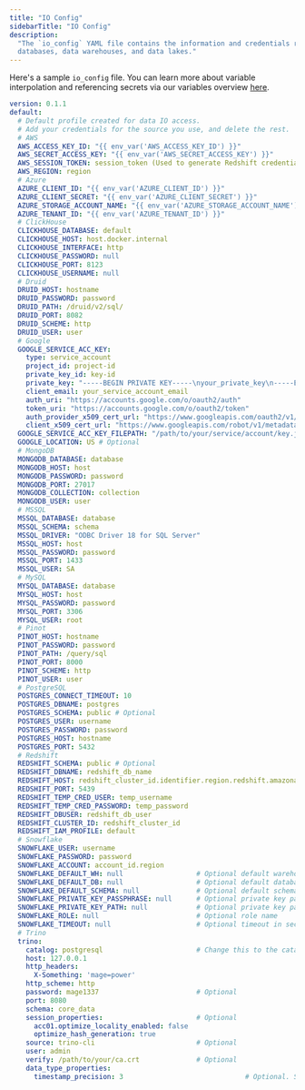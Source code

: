 ```yaml
---
title: "IO Config"
sidebarTitle: "IO Config"
description:
  "The `io_config` YAML file contains the information and credentials required to access
  databases, data warehouses, and data lakes."
---
```


Here's a sample `io_config` file. You can learn more about variable interpolation and referencing secrets via our variables overview [here](/development/variables/overview).

```yaml
version: 0.1.1
default:
  # Default profile created for data IO access.
  # Add your credentials for the source you use, and delete the rest.
  # AWS
  AWS_ACCESS_KEY_ID: "{{ env_var('AWS_ACCESS_KEY_ID') }}"
  AWS_SECRET_ACCESS_KEY: "{{ env_var('AWS_SECRET_ACCESS_KEY') }}"
  AWS_SESSION_TOKEN: session_token (Used to generate Redshift credentials)
  AWS_REGION: region
  # Azure
  AZURE_CLIENT_ID: "{{ env_var('AZURE_CLIENT_ID') }}"
  AZURE_CLIENT_SECRET: "{{ env_var('AZURE_CLIENT_SECRET') }}"
  AZURE_STORAGE_ACCOUNT_NAME: "{{ env_var('AZURE_STORAGE_ACCOUNT_NAME') }}"
  AZURE_TENANT_ID: "{{ env_var('AZURE_TENANT_ID') }}"
  # ClickHouse
  CLICKHOUSE_DATABASE: default
  CLICKHOUSE_HOST: host.docker.internal
  CLICKHOUSE_INTERFACE: http
  CLICKHOUSE_PASSWORD: null
  CLICKHOUSE_PORT: 8123
  CLICKHOUSE_USERNAME: null
  # Druid
  DRUID_HOST: hostname
  DRUID_PASSWORD: password
  DRUID_PATH: /druid/v2/sql/
  DRUID_PORT: 8082
  DRUID_SCHEME: http
  DRUID_USER: user
  # Google
  GOOGLE_SERVICE_ACC_KEY:
    type: service_account
    project_id: project-id
    private_key_id: key-id
    private_key: "-----BEGIN PRIVATE KEY-----\nyour_private_key\n-----END_PRIVATE_KEY"
    client_email: your_service_account_email
    auth_uri: "https://accounts.google.com/o/oauth2/auth"
    token_uri: "https://accounts.google.com/o/oauth2/token"
    auth_provider_x509_cert_url: "https://www.googleapis.com/oauth2/v1/certs"
    client_x509_cert_url: "https://www.googleapis.com/robot/v1/metadata/x509/your_service_account_email"
  GOOGLE_SERVICE_ACC_KEY_FILEPATH: "/path/to/your/service/account/key.json"
  GOOGLE_LOCATION: US # Optional
  # MongoDB
  MONGODB_DATABASE: database
  MONGODB_HOST: host
  MONGODB_PASSWORD: password
  MONGODB_PORT: 27017
  MONGODB_COLLECTION: collection
  MONGODB_USER: user
  # MSSQL
  MSSQL_DATABASE: database
  MSSQL_SCHEMA: schema
  MSSQL_DRIVER: "ODBC Driver 18 for SQL Server"
  MSSQL_HOST: host
  MSSQL_PASSWORD: password
  MSSQL_PORT: 1433
  MSSQL_USER: SA
  # MySQL
  MYSQL_DATABASE: database
  MYSQL_HOST: host
  MYSQL_PASSWORD: password
  MYSQL_PORT: 3306
  MYSQL_USER: root
  # Pinot
  PINOT_HOST: hostname
  PINOT_PASSWORD: password
  PINOT_PATH: /query/sql
  PINOT_PORT: 8000
  PINOT_SCHEME: http
  PINOT_USER: user
  # PostgreSQL
  POSTGRES_CONNECT_TIMEOUT: 10
  POSTGRES_DBNAME: postgres
  POSTGRES_SCHEMA: public # Optional
  POSTGRES_USER: username
  POSTGRES_PASSWORD: password
  POSTGRES_HOST: hostname
  POSTGRES_PORT: 5432
  # Redshift
  REDSHIFT_SCHEMA: public # Optional
  REDSHIFT_DBNAME: redshift_db_name
  REDSHIFT_HOST: redshift_cluster_id.identifier.region.redshift.amazonaws.com
  REDSHIFT_PORT: 5439
  REDSHIFT_TEMP_CRED_USER: temp_username
  REDSHIFT_TEMP_CRED_PASSWORD: temp_password
  REDSHIFT_DBUSER: redshift_db_user
  REDSHIFT_CLUSTER_ID: redshift_cluster_id
  REDSHIFT_IAM_PROFILE: default
  # Snowflake
  SNOWFLAKE_USER: username
  SNOWFLAKE_PASSWORD: password
  SNOWFLAKE_ACCOUNT: account_id.region
  SNOWFLAKE_DEFAULT_WH: null                  # Optional default warehouse
  SNOWFLAKE_DEFAULT_DB: null                  # Optional default database
  SNOWFLAKE_DEFAULT_SCHEMA: null              # Optional default schema
  SNOWFLAKE_PRIVATE_KEY_PASSPHRASE: null      # Optional private key passphrase
  SNOWFLAKE_PRIVATE_KEY_PATH: null            # Optional private key path
  SNOWFLAKE_ROLE: null                        # Optional role name
  SNOWFLAKE_TIMEOUT: null                     # Optional timeout in seconds
  # Trino
  trino:
    catalog: postgresql                       # Change this to the catalog of your choice
    host: 127.0.0.1
    http_headers:
      X-Something: 'mage=power'
    http_scheme: http
    password: mage1337                        # Optional
    port: 8080
    schema: core_data
    session_properties:                       # Optional
      acc01.optimize_locality_enabled: false
      optimize_hash_generation: true
    source: trino-cli                         # Optional
    user: admin
    verify: /path/to/your/ca.crt              # Optional
    data_type_properties:
      timestamp_precision: 3                              # Optional. Set TIMESTAMP(n) precision
```
